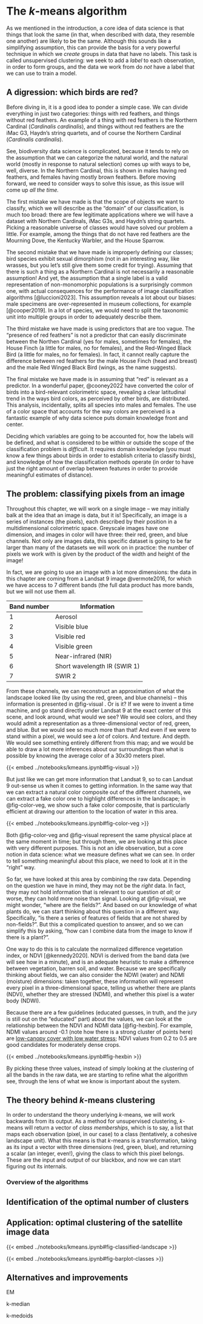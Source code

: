 # The *k*-means algorithm {#sec-kmeans}

As we mentioned in the introduction, a core idea of data science is that things that look the same (in that, when described with data, they resemble one another) are likely to be the same. Although this sounds like a simplifying assumption, this can provide the basis for a very powerful technique in which we *create* groups in data that have no labels. This task is called unsupervised clustering: we seek to add a *label* to each observation, in order to form groups, and the data we work from do *not* have a label that we can use to train a model.

## A digression: which birds are red?

Before diving in, it is a good idea to ponder a simple case. We can divide everything in just two categories: things with red feathers, and things without red feathers. An example of a thing with red feathers is the Northern Cardinal (*Cardinalis cardinalis*), and things without red feathers are the iMac G3, Haydn's string quartets, and of course the Northern Cardinal (*Cardinalis cardinalis*).

See, biodiversity data science is complicated, because it tends to rely on the assumption that we can categorize the natural world, and the natural world (mostly in response to natural selection) comes up with ways to be, well, diverse. In the Northern Cardinal, this is shown in males having red feathers, and females having mostly brown feathers. Before moving forward, we need to consider ways to solve this issue, as this issue will come up *all the time.*

The first mistake we have made is that the scope of objects we want to classify, which we will describe as the "domain" of our classification, is much too broad: there are few legitimate applications where we will have a dataset with Northern Cardinals, iMac G3s, and Haydn's string quartets. Picking a reasonable universe of classes would have solved our problem a little. For example, among the things that do not have red feathers are the Mourning Dove, the Kentucky Warbler, and the House Sparrow.

The second mistake that we have made is improperly defining our classes; bird species exhibit sexual dimorphism (not in an interesting way, like wrasses, but you let's still give them some credit for trying). Assuming that there is such a thing as a Northern Cardinal is not necessarily a reasonable assumption! And yet, the assumption that a single label is a valid representation of non-monomorphic populations is a surprisingly common one, with actual consequences for the performance of image classification algorithms [@luccioni2023]. This assumption reveals a lot about our biases: male specimens are over-represented in museum collections, for example [@cooper2019]. In a lot of species, we would need to split the taxonomic unit into multiple groups in order to adequately describe them.

The third mistake we have made is using predictors that are too vague. The "presence of red feathers" is not a predictor that can easily discriminate between the Northen Cardinal (yes for males, sometimes for females), the House Finch (a little for males, no for females), and the Red-Winged Black Bird (a little for males, no for females). In fact, it cannot really capture the difference between red feathers for the male House Finch (head and breast) and the male Red Winged Black Bird (wings, as the name suggests).

The final mistake we have made is in assuming that "red" is relevant as a predictor. In a wonderful paper, @cooney2022 have converted the color of birds into a bird-relevant colorimetric space, revealing a clear latitudinal trend in the ways bird colors, as perceived by other birds, are distributed. This analysis, incidentally, splits all species into males and females. The use of a color space that accounts for the way colors are perceived is a fantastic example of why data science puts domain knowledge front and center.

Deciding which variables are going to be accounted for, how the labels will be defined, and what is considered to be within or outside the scope of the classification problem is *difficult*. It requires domain knowledge (you must know a few things about birds in order to establish criteria to classify birds), and knowledge of how the classification methods operate (in order to have just the right amount of overlap between features in order to provide meaningful estimates of distance).

## The problem: classifying pixels from an image

Throughout this chapter, we will work on a single image -- we may initially balk at the idea that an image is data, but it is! Specifically, an image is a series of instances (the pixels), each described by their position in a multidimensional colorimetric space. Greyscale images have one dimension, and images in color will have three: their red, green, and blue channels. Not only are images data, this specific dataset is going to be far larger than many of the datasets we will work on in practice: the number of pixels we work with is given by the product of the width and height of the image!

In fact, we are going to use an image with a lot more dimensions: the data in this chapter are coming from a Landsat 9 image @vermote2016, for which we have access to 7 different bands (the full data product has more bands, but we will not use them all.

| Band number | Information                  |
|-------------|------------------------------|
| 1           | Aerosol                      |
| 2           | Visible blue                 |
| 3           | Visible red                  |
| 4           | Visible green                |
| 5           | Near-infrared (NIR)          |
| 6           | Short wavelength IR (SWIR 1) |
| 7           | SWIR 2                       |

From these channels, we can reconstruct an approximation of what the landscape looked like (by using the red, green, and blue channels) -- this information is presented in @fig-visual . Or is it? If we were to invent a time machine, and go stand directly under Landsat 9 at the exact center of this scene, and look around, what would we see? We would see colors, and they would admit a representation as a three-dimensional vector of red, green, and blue. But we would see so much more than that! And even if we were to stand within a pixel, we would see a *lot* of colors. And texture. And depth. We would see something entirely different from this map; and we would be able to draw a lot more inferences about our surroundings than what is possible by knowing the average color of a 30x30 meters pixel.

{{< embed ../notebooks/kmeans.ipynb#fig-visual >}}

But just like we can get more information that Landsat 9, so to can Landsat 9 out-sense us when it comes to getting information. In the same way that we can extract a natural color composite out of the different channels, we can extract a fake color one to highlight differences in the landscape; in @fig-color-veg, we show such a fake color composite, that is particularly efficient at drawing our attention to the location of water in this area.

{{< embed ../notebooks/kmeans.ipynb#fig-color-veg >}}

Both @fig-color-veg and @fig-visual represent the same physical place at the same moment in time; but through them, we are looking at this place with very different purposes. This is not an idle observation, but a core notion in data science: what we measure defines what we can see. In order to tell something meaningful about this place, we need to look at it in the "right" way.

So far, we have looked at this area by combining the raw data. Depending on the question we have in mind, they may not be the *right* data. In fact, they may not hold information that is relevant to our question *at all*; or worse, they can hold more noise than signal. Looking at @fig-visual, we might wonder, "where are the fields?". And based on our knowledge of what plants do, we can start thinking about this question in a different way. Specifically, "is there a series of features of fields that are not shared by non-fields?". But this a complicated question to answer, and so we can simplify this by asking, "how can I combine data from the image to know if there is a plant?".

One way to do this is to calculate the normalized difference vegetation index, or NDVI [@kennedy2020]. NDVI is derived from the band data (we will see how in a minute), and is an adequate heuristic to make a difference between vegetation, barren soil, and water. Because we are specifically thinking about fields, we can also consider the NDWI (water) and NDMI (moisture) dimensions: taken together, these information will represent every pixel in a three-dimensional space, telling us whether there are plants (NDVI), whether they are stressed (NDMI), and whether this pixel is a water body (NDWI).

Because there are a few guidelines (educated guesses, in truth, and the jury is still out on the "educated" part) about the values, we can look at the relationship between the NDVI and NDMI data [@fig-hexbin]. For example, NDMI values around -0.1 (note how there is a strong cluster of points here) are [low-canopy cover with low water stress](https://eos.com/make-an-analysis/ndmi/); NDVI values from 0.2 to 0.5 are good candidates for moderately dense crops.

{{< embed ../notebooks/kmeans.ipynb#fig-hexbin >}}

By picking these three values, instead of simply looking at the clustering of all the bands in the raw data, we are starting to refine what the algorithm see, through the lens of what we know is important about the system.

## The theory behind *k*-means clustering

In order to understand the theory underlying *k*-means, we will work backwards from its output. As a method for unsupervised clustering, *k*-means will return a vector of *class memberships*, which is to say, a list that maps each observation (pixel, in our case) to a class (tentatively, a cohesive landscape unit). What this means is that *k*-means is a transformation, taking as its input a vector with three dimensions (red, green, blue), and returning a scalar (an integer, even!), giving the class to which this pixel belongs. These are the input and output of our blackbox, and now we can start figuring out its internals.

### Overview of the algorithms

## Identification of the optimal number of clusters

## Application: optimal clustering of the satellite image data

{{< embed ../notebooks/kmeans.ipynb#fig-classified-landscape >}}

{{< embed ../notebooks/kmeans.ipynb#fig-barplot-classes >}}

## Alternatives and improvements

EM

k-median

k-medoids